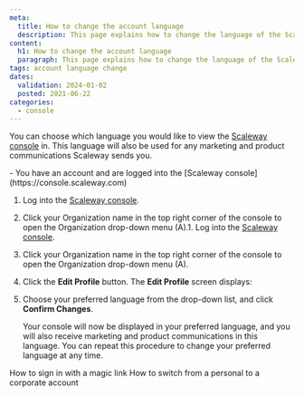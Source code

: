 ```yaml
---
meta:
  title: How to change the account language
  description: This page explains how to change the language of the Scaleway console
content:
  h1: How to change the account language
  paragraph: This page explains how to change the language of the Scaleway console
tags: account language change 
dates:
  validation: 2024-01-02
  posted: 2021-06-22
categories:
  - console
---
```


You can choose which language you would like to view the [Scaleway console](/console/account/concepts/#console) in. This language will also be used for any marketing and product communications Scaleway sends you.

<Message type="requirement">
  - You have an account and are logged into the [Scaleway console](https://console.scaleway.com)
</Message>


1. Log into the [Scaleway console](https://console.scaleway.com).
    <Lightbox src="scaleway-console-menu.webp" alt="" />
2. Click your Organization name in the top right corner of the console to open the Organization drop-down menu (A).1. Log into the [Scaleway console](https://console.scaleway.com).
    <Lightbox src="scaleway-console-menu.webp" alt="" />
2. Click your Organization name in the top right corner of the console to open the Organization drop-down menu (A).
4. Click the **Edit Profile** button. The **Edit Profile** screen displays:
    <Lightbox src="scaleway-edit-profile.webp" alt="" />
5. Choose your preferred language from the drop-down list, and click **Confirm Changes**.

    Your console will now be displayed in your preferred language, and you will also receive marketing and product communications in this language. You can repeat this procedure to change your preferred language at any time.


<Navigation title="See also">
 <PreviousButton to="/console/account/how-to/sign-in-with-magic-link/">How to sign in with a magic link</PreviousButton>
 <NextButton to="/console/account/how-to/switch-account-to-corporate/">How to switch from a personal to a corporate account</NextButton>
</Navigation>
